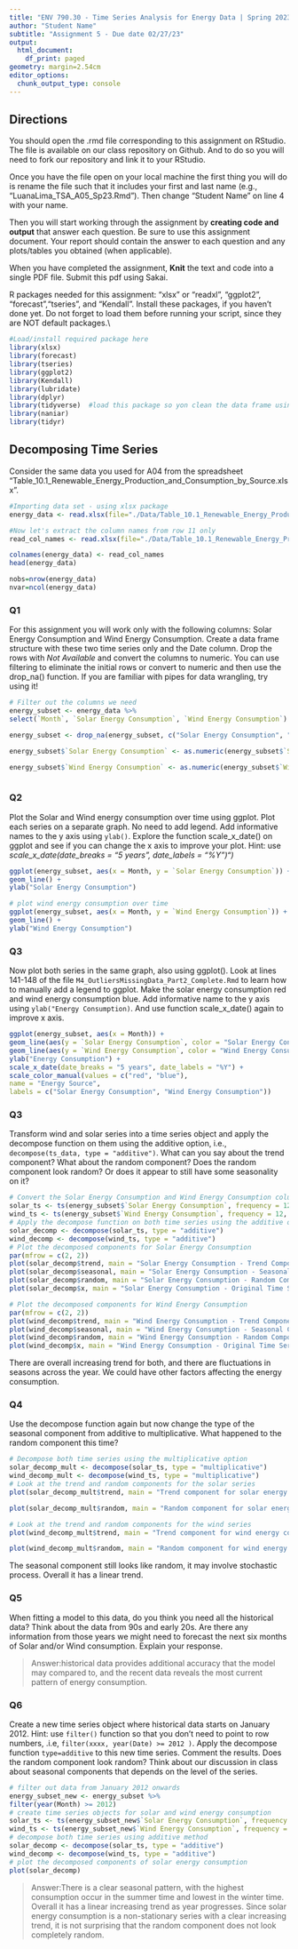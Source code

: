 ```yaml
---
title: "ENV 790.30 - Time Series Analysis for Energy Data | Spring 2023"
author: "Student Name"
subtitle: "Assignment 5 - Due date 02/27/23"
output:
  html_document:
    df_print: paged
geometry: margin=2.54cm
editor_options:
  chunk_output_type: console
---
```


## Directions
  
You should open the .rmd file corresponding to this assignment on RStudio. The file is available on our class repository on Github. And to do so you will need to fork our repository and link it to your RStudio.  

Once you have the file open on your local machine the first thing you will do is rename the file such that it includes your first and last name (e.g., "LuanaLima_TSA_A05_Sp23.Rmd"). Then change "Student Name" on line 4 with your name. 

Then you will start working through the assignment by  **creating code and output** that answer each question. Be sure to use this assignment document. Your report should contain the answer to each question and any plots/tables you obtained (when applicable).

When you have completed the assignment, **Knit** the text and code into a single PDF file. Submit this pdf using Sakai. 

R packages needed for this assignment: "xlsx" or "readxl", "ggplot2", "forecast","tseries", and "Kendall". Install these packages, if you haven't done yet. Do not forget to load them before running your script, since they are NOT default packages.\\

```r
#Load/install required package here
library(xlsx)
library(forecast)
library(tseries)
library(ggplot2)
library(Kendall)
library(lubridate)
library(dplyr)
library(tidyverse)  #load this package so yon clean the data frame using pipes
library(naniar)
library(tidyr)

```

## Decomposing Time Series

Consider the same data you used for A04 from the spreadsheet "Table_10.1_Renewable_Energy_Production_and_Consumption_by_Source.xlsx".

```r
#Importing data set - using xlsx package
energy_data <- read.xlsx(file="./Data/Table_10.1_Renewable_Energy_Production_and_Consumption_by_Source.xlsx",header=FALSE,startRow = 13,sheetIndex=1) #startRow is equivalent to skip on read.table

#Now let's extract the column names from row 11 only
read_col_names <- read.xlsx(file="./Data/Table_10.1_Renewable_Energy_Production_and_Consumption_by_Source.xlsx",header=FALSE,startRow = 11,endRow=11,sheetIndex=1)

colnames(energy_data) <- read_col_names
head(energy_data)

nobs=nrow(energy_data)
nvar=ncol(energy_data)

```

### Q1

For this assignment you will work only with the following columns: Solar Energy Consumption and Wind Energy Consumption. Create a data frame structure with these two time series only and the Date column. Drop the rows with *Not Available* and convert the columns to numeric. You can use filtering to eliminate the initial rows or convert to numeric and then use the drop_na() function. If you are familiar with pipes for data wrangling, try using it!

```r
# Filter out the columns we need
energy_subset <- energy_data %>%
select(`Month`, `Solar Energy Consumption`, `Wind Energy Consumption`)

energy_subset <- drop_na(energy_subset, c("Solar Energy Consumption", "Wind Energy Consumption"))

energy_subset$`Solar Energy Consumption` <- as.numeric(energy_subset$`Solar Energy Consumption`)

energy_subset$`Wind Energy Consumption` <- as.numeric(energy_subset$`Wind Energy Consumption`)



```

### Q2

Plot the Solar and Wind energy consumption over time using ggplot. Plot each series on a separate graph. No need to add legend. Add informative names to the y axis using `ylab()`. Explore the function scale_x\_date() on ggplot and see if you can change the x axis to improve your plot. Hint: use *scale_x\_date(date_breaks = "5 years", date_labels = "%Y")")*

```r
ggplot(energy_subset, aes(x = Month, y = `Solar Energy Consumption`)) +
geom_line() +
ylab("Solar Energy Consumption")

```

```r
# plot wind energy consumption over time
ggplot(energy_subset, aes(x = Month, y = `Wind Energy Consumption`)) +
geom_line() +
ylab("Wind Energy Consumption")
```



### Q3

Now plot both series in the same graph, also using ggplot(). Look at lines 141-148 of the file `M4_OutliersMissingData_Part2_Complete.Rmd` to learn how to manually add a legend to ggplot. Make the solar energy consumption red and wind energy consumption blue. Add informative name to the y axis using `ylab("Energy Consumption)`. And use function scale_x\_date() again to improve x axis.

```r
ggplot(energy_subset, aes(x = Month)) +
geom_line(aes(y = `Solar Energy Consumption`, color = "Solar Energy Consumption")) +
geom_line(aes(y = `Wind Energy Consumption`, color = "Wind Energy Consumption")) +
ylab("Energy Consumption") +
scale_x_date(date_breaks = "5 years", date_labels = "%Y") +
scale_color_manual(values = c("red", "blue"),
name = "Energy Source",
labels = c("Solar Energy Consumption", "Wind Energy Consumption"))


```

### Q3

Transform wind and solar series into a time series object and apply the decompose function on them using the additive option, i.e., `decompose(ts_data, type = "additive")`. What can you say about the trend component? What about the random component? Does the random component look random? Or does it appear to still have some seasonality on it?

```r
# Convert the Solar Energy Consumption and Wind Energy Consumption columns into time series objects
solar_ts <- ts(energy_subset$`Solar Energy Consumption`, frequency = 12, start = c(1980, 1))
wind_ts <- ts(energy_subset$`Wind Energy Consumption`, frequency = 12, start = c(1980, 1))
# Apply the decompose function on both time series using the additive option
solar_decomp <- decompose(solar_ts, type = "additive")
wind_decomp <- decompose(wind_ts, type = "additive")
# Plot the decomposed components for Solar Energy Consumption
par(mfrow = c(2, 2))
plot(solar_decomp$trend, main = "Solar Energy Consumption - Trend Component")
plot(solar_decomp$seasonal, main = "Solar Energy Consumption - Seasonal Component")
plot(solar_decomp$random, main = "Solar Energy Consumption - Random Component")
plot(solar_decomp$x, main = "Solar Energy Consumption - Original Time Series")

```

```r
# Plot the decomposed components for Wind Energy Consumption
par(mfrow = c(2, 2))
plot(wind_decomp$trend, main = "Wind Energy Consumption - Trend Component")
plot(wind_decomp$seasonal, main = "Wind Energy Consumption - Seasonal Component")
plot(wind_decomp$random, main = "Wind Energy Consumption - Random Component")
plot(wind_decomp$x, main = "Wind Energy Consumption - Original Time Series")

```

There are overall increasing trend for both, and there are fluctuations in seasons across the year. We could have other factors affecting the energy consumption.


### Q4

Use the decompose function again but now change the type of the seasonal component from additive to multiplicative. What happened to the random component this time?

```r
# Decompose both time series using the multiplicative option
solar_decomp_mult <- decompose(solar_ts, type = "multiplicative")
wind_decomp_mult <- decompose(wind_ts, type = "multiplicative")
# Look at the trend and random components for the solar series
plot(solar_decomp_mult$trend, main = "Trend component for solar energy consumption (multiplicative)")

plot(solar_decomp_mult$random, main = "Random component for solar energy consumption (multiplicative)")
```

```r
# Look at the trend and random components for the wind series
plot(wind_decomp_mult$trend, main = "Trend component for wind energy consumption (multiplicative)")

plot(wind_decomp_mult$random, main = "Random component for wind energy consumption (multiplicative)")
```

The seasonal component still looks like random, it may involve stochastic process. Overall it has a linear trend.

### Q5

When fitting a model to this data, do you think you need all the historical data? Think about the data from 90s and early 20s. Are there any information from those years we might need to forecast the next six months of Solar and/or Wind consumption. Explain your response.

> Answer:historical data provides additional accuracy that the model may compared to, and the recent data reveals the most current pattern of energy consumption.

### Q6

Create a new time series object where historical data starts on January 2012. Hint: use `filter()` function so that you don't need to point to row numbers, .i.e, `filter(xxxx, year(Date) >= 2012 )`. Apply the decompose function `type=additive` to this new time series. Comment the results. Does the random component look random? Think about our discussion in class about seasonal components that depends on the level of the series. 

```r
# filter out data from January 2012 onwards
energy_subset_new <- energy_subset %>%
filter(year(Month) >= 2012)
# create time series objects for solar and wind energy consumption
solar_ts <- ts(energy_subset_new$`Solar Energy Consumption`, frequency = 12, start = c(2012, 1))
wind_ts <- ts(energy_subset_new$`Wind Energy Consumption`, frequency = 12, start = c(2012, 1))
# decompose both time series using additive method
solar_decomp <- decompose(solar_ts, type = "additive")
wind_decomp <- decompose(wind_ts, type = "additive")
# plot the decomposed components of solar energy consumption
plot(solar_decomp)

```

> Answer:There is a clear seasonal pattern, with the highest consumption occur in the summer time and lowest in the winter time. Overall it has a linear increasing trend as year progresses. Since solar energy consumption is a non-stationary series with a clear increasing trend, it is not surprising that the random component does not look completely random.



